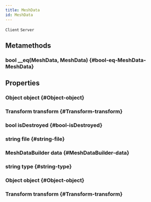 ```yaml
---
title: MeshData
id: MeshData
---
```

`Client`
`Server`

## Metamethods

### bool __eq(MeshData, MeshData) {#bool-eq-MeshData-MeshData}

## Properties

### Object object {#Object-object}

### Transform transform {#Transform-transform}

### bool isDestroyed {#bool-isDestroyed}

### string file {#string-file}

### MeshDataBuilder data {#MeshDataBuilder-data}

### string type {#string-type}

### Object object {#Object-object}

### Transform transform {#Transform-transform}

